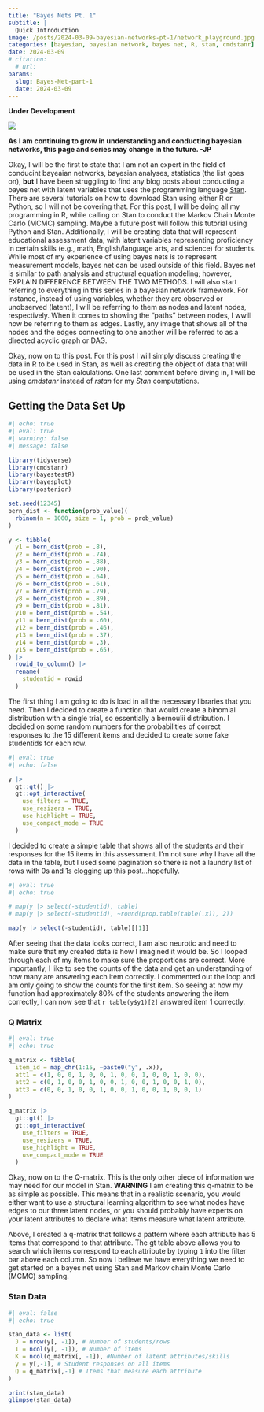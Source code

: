 ```yaml
---
title: "Bayes Nets Pt. 1" 
subtitle: |
  Quick Introduction
image: /posts/2024-03-09-bayesian-networks-pt-1/network_playground.jpg
categories: [bayesian, bayesian network, bayes net, R, stan, cmdstanr]
date: 2024-03-09
# citation:
  # url: 
params:
  slug: Bayes-Net-part-1
  date: 2024-03-09
---
```


**Under Development**

![](C:\Users\cpppe\Desktop\github_projects\log-of-jandp\posts\2024-03-09-bayesian-networks-pt-1/jessica-tan-caution.jpg)

**As I am continuing to grow in understanding and conducting bayesian networks, this page and series may change in the future. -JP**

Okay, I will be the first to state that I am not an expert in the field of conducint bayeaian networks, bayesian analyses, statistics (the list goes on), **but** I have been struggling to find any blog posts about conducting a bayes net with latent variables that uses the programming language [Stan](https://mc-stan.org/). There are several tutorials on how to download Stan using either R or Python, so I will not be covering that. For this post, I will be doing all my programming in R, while calling on Stan to conduct the Markov Chain Monte Carlo (MCMC) sampling. Maybe a future post will follow this tutorial using Python and Stan. Additionally, I will be creating data that will represent educational assessment data, with latent variables representing proficiency in certain skills (e.g., math, English/language arts, and science) for students. While most of my experience of using bayes nets is to represent measurement models, bayes net can be used outside of this field. Bayes net is similar to path analysis and structural equation modeling; however, EXPLAIN DIFFERENCE BETWEEN THE TWO METHODS. I will also start referring to everything in this series in a bayesian network framework. For instance, instead of using variables, whether they are observed or unobserved (latent), I will be referring to them as nodes and latent nodes, respectively. When it comes to showing the "paths" between nodes, I wwill now be referring to them as edges. Lastly, any image that shows all of the nodes and the edges connecting to one another will be referred to as a directed acyclic graph or DAG.  

Okay, now on to this post. For this post I will simply discuss creating the data in R to be used in Stan, as well as creating the object of data that will be used in the Stan calculations. One last comment before diving in, I will be using *cmdstanr* instead of *rstan* for my *Stan* computations.

## Getting the Data Set Up

```r
#| echo: true
#| eval: true
#| warning: false
#| message: false

library(tidyverse)
library(cmdstanr)
library(bayestestR)
library(bayesplot)
library(posterior)

set.seed(12345)
bern_dist <- function(prob_value)(
  rbinom(n = 1000, size = 1, prob = prob_value)
)

y <- tibble(
  y1 = bern_dist(prob = .8),
  y2 = bern_dist(prob = .74),
  y3 = bern_dist(prob = .88),
  y4 = bern_dist(prob = .90),
  y5 = bern_dist(prob = .64),
  y6 = bern_dist(prob = .61),
  y7 = bern_dist(prob = .79),
  y8 = bern_dist(prob = .89),
  y9 = bern_dist(prob = .81),
  y10 = bern_dist(prob = .54),
  y11 = bern_dist(prob = .60),
  y12 = bern_dist(prob = .46),
  y13 = bern_dist(prob = .37),
  y14 = bern_dist(prob = .3),
  y15 = bern_dist(prob = .65),
) |>
  rowid_to_column() |>
  rename(
    studentid = rowid
  )
```

The first thing I am going to do is load in all the necessary libraries that you need. Then I decided to create a function that would create a binomial distribution with a single trial, so essentially a bernoulii distribution. I decided on some random numbers for the probabilities of correct responses to the 15 different items and decided to create some fake studentids for each row. 

```r
#| eval: true
#| echo: false

y |>
  gt::gt() |>
  gt::opt_interactive(
    use_filters = TRUE,
    use_resizers = TRUE,
    use_highlight = TRUE,
    use_compact_mode = TRUE
  )
```

I decided to create a simple table that shows all of the students and their responses for the 15 items in this assessment. I'm not sure why I have all the data in the table, but I used some pagination so there is not a laundry list of rows with 0s and 1s clogging up this post...hopefully.


```r
#| eval: true
#| echo: true

# map(y |> select(-studentid), table)
# map(y |> select(-studentid), ~round(prop.table(table(.x)), 2))

map(y |> select(-studentid), table)[[1]]
```


After seeing that the data looks correct, I am also neurotic and need to make sure that my created data is how I imagined it would be. So I looped through each of my items to make sure the proportions are correct. More importantly,  I like to see the counts of the data and get an understanding of how many are answering each item correctly. I commented out the loop and am only going to show the counts for the first item. So seeing at how my function had approximately 80% of the students answering the item correctly, I can now see that `r table(y$y1)[2]` answered item 1 correctly.

### Q Matrix

```r
#| eval: true
#| echo: true

q_matrix <- tibble(
  item_id = map_chr(1:15, ~paste0("y", .x)),
  att1 = c(1, 0, 0, 1, 0, 0, 1, 0, 0, 1, 0, 0, 1, 0, 0),
  att2 = c(0, 1, 0, 0, 1, 0, 0, 1, 0, 0, 1, 0, 0, 1, 0),
  att3 = c(0, 0, 1, 0, 0, 1, 0, 0, 1, 0, 0, 1, 0, 0, 1)
) 

q_matrix |>
  gt::gt() |>
  gt::opt_interactive(
    use_filters = TRUE,
    use_resizers = TRUE,
    use_highlight = TRUE,
    use_compact_mode = TRUE
  )
```

Okay, now on to the Q-matrix. This is the only other piece of information we may need for our model in Stan. **WARNING** I am creating this q-matrix to be as simple as possible. This means that in a realistic scenario, you would either want to use a structural learning algorithm to see what nodes have edges to our three latent nodes, or you should probably have experts on your latent attributes to declare what items measure what latent attribute. 

Above, I created a q-matrix that follows a pattern where each attribute has 5 items that correspond to that attribute. The gt table above allows you to search which items correspond to each attribute by typing `1` into the filter bar above each column. So now I believe we have everything we need to get started on a bayes net using Stan and Markov chain Monte Carlo (MCMC) sampling. 

### Stan Data


```r
#| eval: false
#| echo: true

stan_data <- list(
  J = nrow(y[, -1]), # Number of students/rows
  I = ncol(y[, -1]), # Number of items
  K = ncol(q_matrix[, -1]), #Number of latent attributes/skills
  y = y[,-1], # Student responses on all items
  Q = q_matrix[,-1] # Items that measure each attribute
)

print(stan_data)
glimpse(stan_data)


```